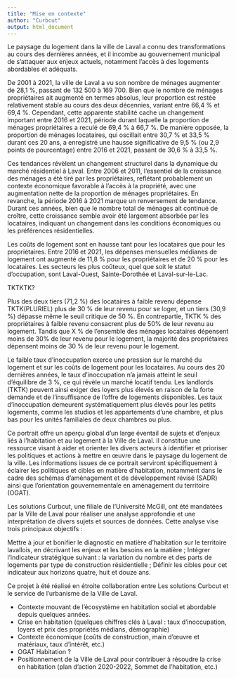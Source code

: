 ```yaml
---
title: "Mise en contexte"
author: "Curbcut"
output: html_document
---
```


Le paysage du logement dans la ville de Laval a connu des transformations au cours des dernières années, et il incombe au gouvernement municipal de s'attaquer aux enjeux actuels, notamment l'accès à des logements abordables et adéquats.

De 2001 à 2021, la ville de Laval a vu son nombre de ménages augmenter de 28,1 %, passant de 132 500 à 169 700. Bien que le nombre de ménages propriétaires ait augmenté en termes absolus, leur proportion est restée relativement stable au cours des deux décennies, variant entre 66,4 % et 69,4 %. Cependant, cette apparente stabilité cache un changement important entre 2016 et 2021, période durant laquelle la proportion de ménages propriétaires a reculé de 69,4 % à 66,7 %. De manière opposée, la proportion de ménages locataires, qui oscillait entre 30,7 % et 33,5 % durant ces 20 ans, a enregistré une hausse significative de 9,5 % (ou 2,9 points de pourcentage) entre 2016 et 2021, passant de 30,6 % à 33,5 %.

Ces tendances révèlent un changement structurel dans la dynamique du marché résidentiel à Laval. Entre 2006 et 2011, l’essentiel de la croissance des ménages a été tiré par les propriétaires, reflétant probablement un contexte économique favorable à l’accès à la propriété, avec une augmentation nette de la proportion de ménages propriétaires. En revanche, la période 2016 à 2021 marque un renversement de tendance. Durant ces années, bien que le nombre total de ménages ait continué de croître, cette croissance semble avoir été largement absorbée par les locataires, indiquant un changement dans les conditions économiques ou les préférences résidentielles.

Les coûts de logement sont en hausse tant pour les locataires que pour les propriétaires. Entre 2016 et 2021, les dépenses mensuelles médianes de logement ont augmenté de 11,8 % pour les propriétaires et de 20 % pour les locataires. Les secteurs les plus coûteux, quel que soit le statut d’occupation, sont Laval-Ouest, Sainte-Dorothée et Laval-sur-le-Lac.

TKTKTK?

Plus des deux tiers (71,2 %) des locataires à faible revenu dépense TKTK(PLURIEL) plus de 30 % de leur revenu pour se loger, et un tiers (30,9 %) dépasse même le seuil critique de 50 %. En contrepartie, TKTK % des propriétaires à faible revenu consacrent plus de 50% de leur revenu au logement. Tandis que X % de l'ensemble des ménages locataires dépensent moins de 30% de leur revenu pour le logement, la majorité des propriétaires dépensent moins de 30 % de leur revenu pour le logement.

Le faible taux d'inoccupation exerce une pression sur le marché du logement et sur les coûts de logement pour les locataires. Au cours des 20 dernières années, le taux d’inoccupation n'a jamais atteint le seuil d'équilibre de 3 %, ce qui révèle un marché locatif tendu. Les landlords (TKTK) peuvent ainsi exiger des loyers plus élevés en raison de la forte demande et de l'insuffisance de l'offre de logements disponibles. Les taux d'inoccupation demeurent systématiquement plus élevés pour les petits logements, comme les studios et les appartements d'une chambre, et plus bas pour les unités familiales de deux chambres ou plus. 

Ce portrait offre un aperçu global d’un large éventail de sujets et d’enjeux liés à l’habitation et au logement à la Ville de Laval. Il constitue une ressource visant à aider et orienter les divers acteurs à identifier et prioriser les politiques et actions à mettre en œuvre dans le paysage du logement de la ville. Les informations issues de ce portrait serviront spécifiquement à éclairer les politiques et cibles en matière d’habitation, notamment dans le cadre des schémas d'aménagement et de développement révisé (SADR) ainsi que l’orientation gouvernementale en aménagement du territoire (OGAT). 

Les solutions Curbcut, une filiale de l’Université McGill, ont été mandatées par la Ville de Laval pour réaliser une analyse approfondie et une interprétation de divers sujets et sources de données. Cette analyse vise trois principaux objectifs : 

Mettre à jour et bonifier le diagnostic en matière d’habitation sur le territoire lavallois, en décrivant les enjeux et les besoins en la matière ; 
Intégrer l’indicateur stratégique suivant : la variation du nombre et des parts de logements par type de construction résidentielle ;
Définir les cibles pour cet indicateur aux horizons quatre, huit et douze ans.

Ce projet à été réalisé en étroite collaboration entre Les solutions Curbcut et le service de l’urbanisme de la Ville de Laval. 

-	Contexte mouvant de l’écosystème en habitation social et abordable depuis quelques années.
-	Crise en habitation (quelques chiffres clés à Laval : taux d’inoccupation, loyers et prix des propriétés médians, démographie)
-	Contexte économique (coûts de construction, main d’œuvre et matériaux, taux d’intérêt, etc.)
-	OGAT Habitation ?
-	Positionnement de la Ville de Laval pour contribuer à résoudre la crise en habitation (plan d’action 2020-2022, Sommet de l’habitation, etc.)
